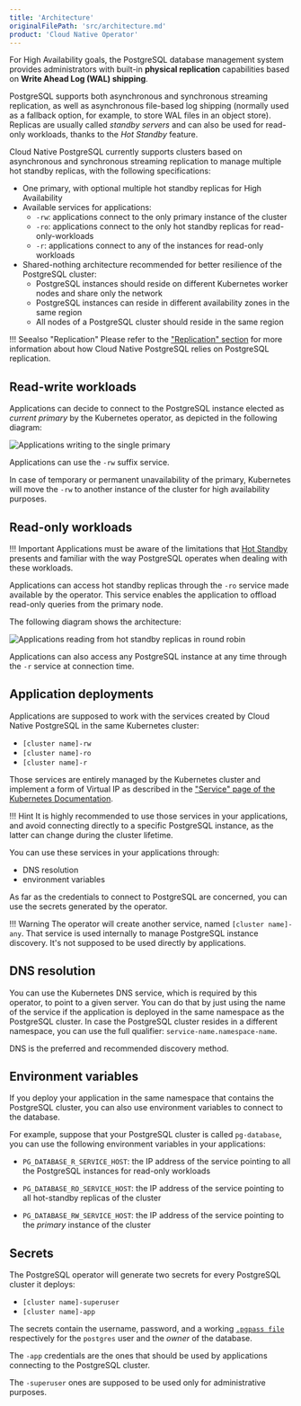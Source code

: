 ```yaml
---
title: 'Architecture'
originalFilePath: 'src/architecture.md'
product: 'Cloud Native Operator'
---
```


For High Availability goals, the PostgreSQL database management system provides administrators with built-in **physical replication** capabilities based on **Write Ahead Log (WAL) shipping**.

PostgreSQL supports both asynchronous and synchronous streaming replication, as well as asynchronous file-based log shipping (normally used as a fallback option, for example, to store WAL files in an object store). Replicas are usually called *standby servers* and can also be used for read-only workloads, thanks to the *Hot Standby* feature.

Cloud Native PostgreSQL currently supports clusters based on asynchronous and synchronous streaming replication to manage multiple hot standby replicas, with the following specifications:

* One primary, with optional multiple hot standby replicas for High Availability
* Available services for applications:
    * `-rw`: applications connect to the only primary instance of the cluster
    * `-ro`: applications connect to the only hot standby replicas for read-only-workloads
    * `-r`: applications connect to any of the instances for read-only workloads
* Shared-nothing architecture recommended for better resilience of the PostgreSQL cluster:
    * PostgreSQL instances should reside on different Kubernetes worker nodes and share only the network
    * PostgreSQL instances can reside in different availability zones in the same region
    * All nodes of a PostgreSQL cluster should reside in the same region

!!! Seealso "Replication"
    Please refer to the ["Replication" section](replication.md) for more
    information about how Cloud Native PostgreSQL relies on PostgreSQL replication.

## Read-write workloads

Applications can decide to connect to the PostgreSQL instance elected as *current primary*
by the Kubernetes operator, as depicted in the following diagram:

![Applications writing to the single primary](./images/architecture-rw.png)

Applications can use the `-rw` suffix service.

In case of temporary or permanent unavailability of the primary, Kubernetes
will move the `-rw` to another instance of the cluster for high availability
purposes.

## Read-only workloads

!!! Important
    Applications must be aware of the limitations that [Hot Standby](https://www.postgresql.org/docs/current/hot-standby.html)
    presents and familiar with the way PostgreSQL operates when dealing with these workloads.

Applications can access hot standby replicas through the `-ro` service made available
by the operator. This service enables the application to offload read-only queries from the
primary node.

The following diagram shows the architecture:

![Applications reading from hot standby replicas in round robin](./images/architecture-read-only.png)

Applications can also access any PostgreSQL instance at any time through the `-r` service at connection time.

## Application deployments

Applications are supposed to work with the services created by Cloud Native PostgreSQL
in the same Kubernetes cluster:

* `[cluster name]-rw`
* `[cluster name]-ro`
* `[cluster name]-r`

Those services are entirely managed by the Kubernetes cluster and
implement a form of Virtual IP as described in the
["Service" page of the Kubernetes Documentation](https://kubernetes.io/docs/concepts/services-networking/service/#virtual-ips-and-service-proxies).

!!! Hint
    It is highly recommended to use those services in your applications,
    and avoid connecting directly to a specific PostgreSQL instance, as the latter
    can change during the cluster lifetime.

You can use these services in your applications through:

* DNS resolution
* environment variables

As far as the credentials to connect to PostgreSQL are concerned, you can
use the secrets generated by the operator.

!!! Warning
    The operator will create another service, named `[cluster name]-any`. That
    service is used internally to manage PostgreSQL instance discovery.
    It's not supposed to be used directly by applications.

## DNS resolution

You can use the Kubernetes DNS service, which is required by this operator,
to point to a given server.
You can do that by just using the name of the service if the application is
deployed in the same namespace as the PostgreSQL cluster.
In case the PostgreSQL cluster resides in a different namespace, you can use the
full qualifier: `service-name.namespace-name`.

DNS is the preferred and recommended discovery method.

## Environment variables

If you deploy your application in the same namespace that contains the
PostgreSQL cluster, you can also use environment variables to connect to the database.

For example, suppose that your PostgreSQL cluster is called `pg-database`,
you can use the following environment variables in your applications:

* `PG_DATABASE_R_SERVICE_HOST`: the IP address of the service
  pointing to all the PostgreSQL instances for read-only workloads

* `PG_DATABASE_RO_SERVICE_HOST`: the IP address of the
  service pointing to all hot-standby replicas of the cluster

* `PG_DATABASE_RW_SERVICE_HOST`: the IP address of the
  service pointing to the *primary* instance of the cluster

## Secrets

The PostgreSQL operator will generate two secrets for every PostgreSQL cluster
it deploys:

* `[cluster name]-superuser`
* `[cluster name]-app`

The secrets contain the username, password, and a working
[`.pgpass file`](https://www.postgresql.org/docs/current/libpq-pgpass.html)
respectively for the `postgres` user and the *owner* of the database.

The `-app` credentials are the ones that should be used by applications
connecting to the PostgreSQL cluster.

The `-superuser` ones are supposed to be used only for administrative purposes.

